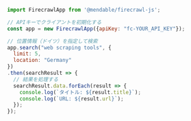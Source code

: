 ```js Node
import FirecrawlApp from '@mendable/firecrawl-js';

// APIキーでクライアントを初期化する
const app = new FirecrawlApp({apiKey: "fc-YOUR_API_KEY"});

// 位置情報（ドイツ）を指定して検索
app.search("web scraping tools", {
  limit: 5,
  location: "Germany"
})
.then(searchResult => {
  // 結果を処理する
  searchResult.data.forEach(result => {
    console.log(`タイトル: ${result.title}`);
    console.log(`URL: ${result.url}`);
  });
}); 
```
